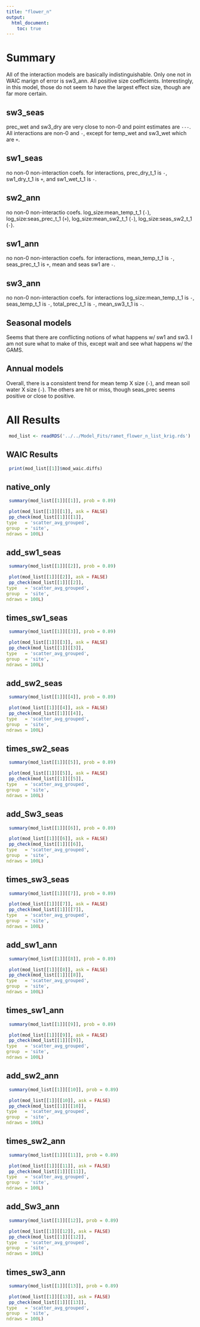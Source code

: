 ```yaml
---
title: "flower_n" 
output:
  html_document:
    toc: true
---
```


# Summary

All of the interaction models are basically indistinguishable. Only one not in WAIC marign of error is sw3_ann. All positive size coefficients. Interestingly, in this model, those do not seem to have the largest effect size, though are far more certain.


## sw3_seas

prec_wet and sw3_dry are very close to non-0 and point estimates are `---`. All interactions are non-0 and `-`, except for temp_wet and sw3_wet which are `+`.

## sw1_seas

no non-0 non-interaction coefs. for interactions, prec_dry_t_1 is `-`, sw1_dry_t_1 is `+`, and sw1_wet_t_1 is `-`. 

## sw2_ann 

no non-0 non-interactio coefs. log_size:mean_temp_t_1 (`-`), log_size:seas_prec_t_1 (`+`), log_size:mean_sw2_t_1 (`-`), log_size:seas_sw2_t_1 (`-`). 

## sw1_ann

no non-0 non-interaction coefs. for interactions, mean_temp_t_1 is `-`, seas_prec_t_1 is `+`, mean and seas sw1 are `-`. 

## sw3_ann

no non-0 non-interaction coefs. for interactions  log_size:mean_temp_t_1 is `-`, seas_temp_t_1 is `-`, total_prec_t_1 is `-`, mean_sw3_t_1 is `-`.

## Seasonal models 

Seems that there are conflicting notions of what happens w/ sw1 and sw3. I am not sure what to make of this, except wait and see what happens w/ the GAMS.

## Annual models

Overall, there is a consistent trend for mean temp X size (`-`), and mean soil water X size (`-`). The others are hit or miss, though seas_prec seems positive or close to positive. 

# All Results 

```r

 mod_list <- readRDS('../../Model_Fits/ramet_flower_n_list_krig.rds') 
```

## WAIC Results

```r

 print(mod_list[[1]]$mod_waic.diffs) 

```

##  native_only   



```r

 summary(mod_list[[1]][[1]], prob = 0.89) 

 plot(mod_list[[1]][[1]], ask = FALSE)
 pp_check(mod_list[[1]][[1]],
type   = 'scatter_avg_grouped',
group  = 'site',
ndraws = 100L) 

```



##  add_sw1_seas   



```r

 summary(mod_list[[1]][[2]], prob = 0.89) 

 plot(mod_list[[1]][[2]], ask = FALSE)
 pp_check(mod_list[[1]][[2]],
type   = 'scatter_avg_grouped',
group  = 'site',
ndraws = 100L) 

```



##  times_sw1_seas   



```r

 summary(mod_list[[1]][[3]], prob = 0.89) 

 plot(mod_list[[1]][[3]], ask = FALSE)
 pp_check(mod_list[[1]][[3]],
type   = 'scatter_avg_grouped',
group  = 'site',
ndraws = 100L) 

```



##  add_sw2_seas   



```r

 summary(mod_list[[1]][[4]], prob = 0.89) 

 plot(mod_list[[1]][[4]], ask = FALSE)
 pp_check(mod_list[[1]][[4]],
type   = 'scatter_avg_grouped',
group  = 'site',
ndraws = 100L) 

```



##  times_sw2_seas   



```r

 summary(mod_list[[1]][[5]], prob = 0.89) 

 plot(mod_list[[1]][[5]], ask = FALSE)
 pp_check(mod_list[[1]][[5]],
type   = 'scatter_avg_grouped',
group  = 'site',
ndraws = 100L) 

```



##  add_Sw3_seas   



```r

 summary(mod_list[[1]][[6]], prob = 0.89) 

 plot(mod_list[[1]][[6]], ask = FALSE)
 pp_check(mod_list[[1]][[6]],
type   = 'scatter_avg_grouped',
group  = 'site',
ndraws = 100L) 

```



##  times_sw3_seas   



```r

 summary(mod_list[[1]][[7]], prob = 0.89) 

 plot(mod_list[[1]][[7]], ask = FALSE)
 pp_check(mod_list[[1]][[7]],
type   = 'scatter_avg_grouped',
group  = 'site',
ndraws = 100L) 

```



##  add_sw1_ann   



```r

 summary(mod_list[[1]][[8]], prob = 0.89) 

 plot(mod_list[[1]][[8]], ask = FALSE)
 pp_check(mod_list[[1]][[8]],
type   = 'scatter_avg_grouped',
group  = 'site',
ndraws = 100L) 

```



##  times_sw1_ann   



```r

 summary(mod_list[[1]][[9]], prob = 0.89) 

 plot(mod_list[[1]][[9]], ask = FALSE)
 pp_check(mod_list[[1]][[9]],
type   = 'scatter_avg_grouped',
group  = 'site',
ndraws = 100L) 

```



##  add_sw2_ann   



```r

 summary(mod_list[[1]][[10]], prob = 0.89) 

 plot(mod_list[[1]][[10]], ask = FALSE)
 pp_check(mod_list[[1]][[10]],
type   = 'scatter_avg_grouped',
group  = 'site',
ndraws = 100L) 

```



##  times_sw2_ann   



```r

 summary(mod_list[[1]][[11]], prob = 0.89) 

 plot(mod_list[[1]][[11]], ask = FALSE)
 pp_check(mod_list[[1]][[11]],
type   = 'scatter_avg_grouped',
group  = 'site',
ndraws = 100L) 

```



##  add_Sw3_ann   



```r

 summary(mod_list[[1]][[12]], prob = 0.89) 

 plot(mod_list[[1]][[12]], ask = FALSE)
 pp_check(mod_list[[1]][[12]],
type   = 'scatter_avg_grouped',
group  = 'site',
ndraws = 100L) 

```



##  times_sw3_ann   



```r

 summary(mod_list[[1]][[13]], prob = 0.89) 

 plot(mod_list[[1]][[13]], ask = FALSE)
 pp_check(mod_list[[1]][[13]],
type   = 'scatter_avg_grouped',
group  = 'site',
ndraws = 100L) 

```

